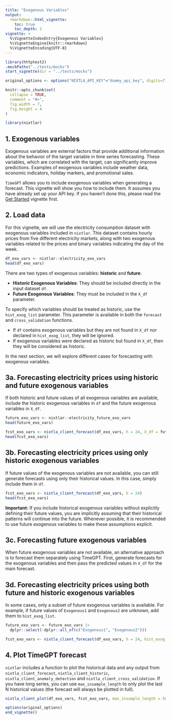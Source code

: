 ```yaml
---
title: "Exogenous Variables"
output: 
  rmarkdown::html_vignette:
    toc: true 
    toc_depth: 2
vignette: >
  %\VignetteIndexEntry{Exogenous Variables}
  %\VignetteEngine{knitr::rmarkdown}
  %\VignetteEncoding{UTF-8}
---
```

```r
library(httptest2)
.mockPaths("../tests/mocks")
start_vignette(dir = "../tests/mocks")

original_options <- options("NIXTLA_API_KEY"="dummy_api_key", digits=7)

knitr::opts_chunk$set(
  collapse = TRUE,
  comment = "#>", 
  fig.width = 7, 
  fig.height = 4
)
```

```r
library(nixtlar)
```

## 1. Exogenous variables 

Exogenous variables are external factors that provide additional information about the behavior of the target variable in time series forecasting. These variables, which are correlated with the target, can significantly improve predictions. Examples of exogenous variables include weather data, economic indicators, holiday markers, and promotional sales.

`TimeGPT` allows you to include exogenous variables when generating a forecast. This vignette will show you how to include them. It assumes you have already set up your API key. If you haven't done this, please read the [Get Started](https://nixtla.github.io/nixtlar/articles/get-started.html) vignette first. 

## 2. Load data 

For this vignette, we will use the electricity consumption dataset with exogenous variables included in `nixtlar`. This dataset contains hourly prices from five different electricity markets, along with two exogenous variables related to the prices and binary variables indicating the day of the week.

```r
df_exo_vars <- nixtlar::electricity_exo_vars
head(df_exo_vars)
```

There are two types of exogenous variables: **historic** and **future**.  

- **Historic Exogenous Variables**: They should be included directly in the input dataset `df`.  
- **Future Exogenous Variables**: They must be included in the `X_df` parameter.  

To specify which variables should be treated as historic, use the `hist_exog_list` parameter. This parameter is available in both the `forecast` and `cross_validation` functions.  

- If `df` contains exogenous variables but they are not found in `X_df` nor declared in `hist_exog_list`, they will be ignored.  
- If exogenous variables were declared as historic but found in `X_df`, then they will be considered as historic.  

In the next section, we will explore different cases for forecasting with exogenous variables.  

## 3a. Forecasting electricity prices using historic and future exogenous variables  
  
If both historic and future values of all exogenous variables are available, include the historic exogenous variables in `df` and the future exogenous variables in `X_df`. 

```r
future_exo_vars <- nixtlar::electricity_future_exo_vars
head(future_exo_vars)

fcst_exo_vars <- nixtla_client_forecast(df_exo_vars, h = 24, X_df = future_exo_vars)
head(fcst_exo_vars)
```

## 3b. Forecasting electricity prices using only historic exogenous variables

If future values of the exogenous variables are not available, you can still generate forecasts using only their historical values. In this case, simply include them in `df`. 

```r
fcst_exo_vars <- nixtla_client_forecast(df_exo_vars, h = 24)
head(fcst_exo_vars)
```

**Important:** If you include historical exogenous variables without explicitly defining their future values, you are implicitly assuming that their historical patterns will continue into the future. Whenever possible, it is recommended to use future exogenous variables to make these assumptions explicit.  

## 3c. Forecasting future exogenous variables  

When future exogenous variables are not available, an alternative approach is to forecast them separately using TimeGPT. First, generate forecasts for the exogenous variables and then pass the predicted values in `X_df` for the main forecast.  

## 3d. Forecasting electricity prices using both future and historic exogenous variables  

In some cases, only a subset of future exogenous variables is available. For example, if future values of `Exogenous1` and `Exogenous2` are unknown, add them to `hist_exog_list`. 

```r
future_exo_vars <- future_exo_vars |> 
  dplyr::select(-dplyr::all_of(c("Exogenous1", "Exogenous2")))

fcst_exo_vars <- nixtla_client_forecast(df_exo_vars, h = 24, hist_exog_list = c("Exogenous1", "Exogenous2"))
```

## 4. Plot TimeGPT forecast

`nixtlar` includes a function to plot the historical data and any output from `nixtla_client_forecast`, `nixtla_client_historic`, `nixtla_client_anomaly_detection` and `nixtla_client_cross_validation`. If you have long series, you can use `max_insample_length` to only plot the last N historical values (the forecast will always be plotted in full). 

```r
nixtla_client_plot(df_exo_vars, fcst_exo_vars, max_insample_length = 500)
```

```r
options(original_options)
end_vignette()
```
